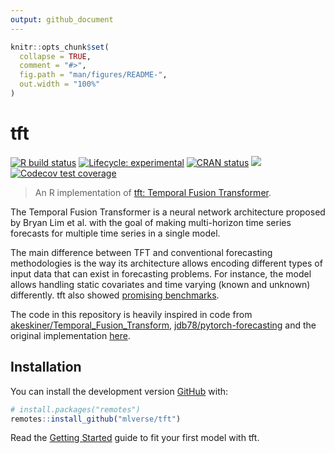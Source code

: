 ```yaml
---
output: github_document
---
```


<!-- README.md is generated from README.Rmd. Please edit that file -->

```r
knitr::opts_chunk$set(
  collapse = TRUE,
  comment = "#>",
  fig.path = "man/figures/README-",
  out.width = "100%"
)
```

# tft

<!-- badges: start -->
[![R build status](https://github.com/mlverse/tft/workflows/R-CMD-check/badge.svg)](https://github.com/mlverse/tft/actions)
[![Lifecycle: experimental](https://img.shields.io/badge/lifecycle-experimental-orange.svg)](https://www.tidyverse.org/lifecycle/#experimental)
[![CRAN status](https://www.r-pkg.org/badges/version/tft)](https://CRAN.R-project.org/package=tft)
[![](https://cranlogs.r-pkg.org/badges/tft)](https://cran.r-project.org/package=tft)
[![Codecov test coverage](https://codecov.io/gh/mlverse/tft/branch/master/graph/badge.svg)](https://codecov.io/gh/mlverse/tft?branch=master)

<!-- badges: end -->

> An R implementation of [tft: Temporal Fusion Transformer](https://arxiv.org/pdf/1912.09363.pdf).

The Temporal Fusion Transformer is a neural network architecture proposed by Bryan Lim et al. with the goal of making multi-horizon time series forecasts for
multiple time series in a single model.

The main difference between TFT and conventional forecasting methodologies is the
way its architecture allows encoding different types of input data that can exist
in forecasting problems. For instance, the model allows handling static covariates
and time varying (known and unknown) differently. tft also showed [promising benchmarks](https://ai.googleblog.com/2021/12/interpretable-deep-learning-for-time.html).

The code in this repository is heavily inspired in code from [akeskiner/Temporal_Fusion_Transform](https://github.com/akeskiner/Temporal_Fusion_Transform), [jdb78/pytorch-forecasting](https://github.com/jdb78/pytorch-forecasting) and
the original implementation [here](https://github.com/google-research/google-research/tree/master/tft).

## Installation

You can install the development version [GitHub](https://github.com/) with:

```r
# install.packages("remotes")
remotes::install_github("mlverse/tft")
```

Read the [Getting Started](https://mlverse.github.io/tft/) guide to fit your first
model with tft.
